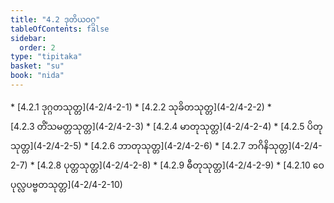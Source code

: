 ```yaml
---
title: "4.2 ဒုတိယဝဂ္ဂ"
tableOfContents: false
sidebar:
  order: 2
type: "tipitaka"
basket: "su"
book: "nida"
---
```



<DynamicBreadcrumb />



<TableOfContents book="nida" section="4.2">
* [4.2.1 ဒုဂ္ဂတသုတ္တ](4-2/4-2-1)
* [4.2.2 သုခိတသုတ္တ](4-2/4-2-2)
* [4.2.3 တိံသမတ္တသုတ္တ](4-2/4-2-3)
* [4.2.4 မာတုသုတ္တ](4-2/4-2-4)
* [4.2.5 ပိတုသုတ္တ](4-2/4-2-5)
* [4.2.6 ဘာတုသုတ္တ](4-2/4-2-6)
* [4.2.7 ဘဂိနိသုတ္တ](4-2/4-2-7)
* [4.2.8 ပုတ္တသုတ္တ](4-2/4-2-8)
* [4.2.9 ဓီတုသုတ္တ](4-2/4-2-9)
* [4.2.10 ဝေပုလ္လပဗ္ဗတသုတ္တ](4-2/4-2-10)
</TableOfContents>